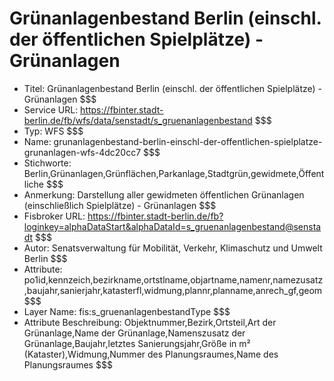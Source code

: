 # Grünanlagenbestand Berlin (einschl. der öffentlichen Spielplätze) - Grünanlagen
- Titel: Grünanlagenbestand Berlin (einschl. der öffentlichen Spielplätze) - Grünanlagen $$$
- Service URL: https://fbinter.stadt-berlin.de/fb/wfs/data/senstadt/s_gruenanlagenbestand $$$
- Typ: WFS $$$
- Name: grunanlagenbestand-berlin-einschl-der-offentlichen-spielplatze-grunanlagen-wfs-4dc20cc7 $$$
- Stichworte: Berlin,Grünanlagen,Grünflächen,Parkanlage,Stadtgrün,gewidmete,Öffentliche $$$
- Anmerkung: Darstellung aller gewidmeten öffentlichen Grünanlagen (einschließlich Spielplätze) - Grünanlagen $$$
- Fisbroker URL: https://fbinter.stadt-berlin.de/fb?loginkey=alphaDataStart&alphaDataId=s_gruenanlagenbestand@senstadt $$$
- Autor: Senatsverwaltung für Mobilität, Verkehr, Klimaschutz und Umwelt Berlin $$$
- Attribute: po1id,kennzeich,bezirkname,ortstlname,objartname,namenr,namezusatz,baujahr,sanierjahr,katasterfl,widmung,plannr,planname,anrech_gf,geom $$$
- Layer Name: fis:s_gruenanlagenbestandType $$$
- Attribute Beschreibung: Objektnummer,Bezirk,Ortsteil,Art der Grünanlage,Name der Grünanlage,Namenszusatz der Grünanlage,Baujahr,letztes Sanierungsjahr,Größe in m² (Kataster),Widmung,Nummer des Planungsraumes,Name des Planungsraumes $$$
